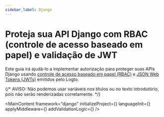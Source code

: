 ```yaml
---
sidebar_label: Django
---
```




# Proteja sua API Django com RBAC (controle de acesso baseado em papel) e validação de JWT

Este guia irá ajudá-lo a implementar autorização para proteger suas APIs Django usando [controle de acesso baseado em papel (RBAC)](/authorization/role-based-access-control) e [JSON Web Tokens (JWTs)](https://auth.wiki/jwt) emitidos pelo Logto.

{/* AVISO: Não podemos usar variáveis nos títulos ou no texto introdutório, pois não serão renderizadas corretamente. */}

<MainContent
  framework="django"
  initializeProject={<InitProject />}
  languageInit={<Init />}
  applyMiddleware={<ApplyMiddleware />}
  addValidationLogic={<AddValidationLogic framework="django" />}
/>
